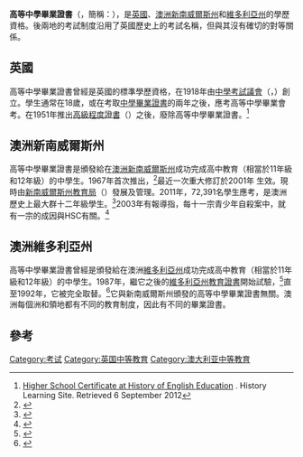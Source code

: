 {{NoteTA
|G1=Country
}}
'''高等中學畢業證書'''（{{lang-en|'''Higher School Certificate'''}}，簡稱：{{lang|en|'''HSC'''}}），是[[英國|英國]]、[[澳洲|澳洲]][[新南威爾斯州|新南威爾斯州]]和[[維多利亞州|維多利亞州]]的學歷資格。後兩地的考試制度沿用了英國歷史上的考試名稱，但與其沒有確切的對等關係。

== 英國 ==
高等中學畢業證書曾經是英國的標準學歷資格，在1918年由[[中學考試議會|中學考試議會]]（{{lang|en|Secondary Schools Examination Council}}，{{lang|en|SSEC}}）創立。學生通常在18歲，或在考取[[中學畢業證書|中學畢業證書]]的兩年之後，應考高等中學畢業會考。在1951年推出[[英國普通教育高級程度證書|高級程度證書]]（{{lang-en|A-level}}）之後，廢除高等中學畢業證書。<ref>[http://www.historylearningsite.co.uk/history_english_education.htm Higher School Certificate at History of English Education] {{Wayback|url=http://www.historylearningsite.co.uk/history_english_education.htm |date=20131226071140 }}. History Learning Site. Retrieved 6 September 2012</ref>

== 澳洲新南威爾斯州 ==
{{main|高中毕业证书 (新南威尔士)}}
高等中學畢業證書是頒發給在[[澳洲|澳洲]][[新南威爾斯州|新南威爾斯州]]成功完成高中教育（相當於11年級和12年級）的中學生。1967年首次推出，<ref>{{cite news | title = Changing places | accessdate = 2008-11-17 | url = http://www.smh.com.au/articles/2004/05/05/1083635188676.html | publisher = Sydney Morning Herald | location = Sydney | date = 2004-05-12 | archive-date = 2008-07-20 | archive-url = https://web.archive.org/web/20080720014455/http://www.smh.com.au/articles/2004/05/05/1083635188676.html | dead-url = no }}</ref>最近一次重大修訂於2001年
生效。現時由[[新南威爾斯州教育局|新南威爾斯州教育局]]（{{lang|en|Board of Studies of NSW}}）發展及管理。2011年，72,391名學生應考，是澳洲歷史上最大群十二年級學生。<ref>{{cite news | title = More than 72 000 enrolled for the 2011 HSC | url = http://www.boardofstudies.nsw.edu.au/media-release/pdf_doc/111011-hsc.pdf | accessdate = 2013-12-25 | archive-date = 2013-10-10 | archive-url = https://web.archive.org/web/20131010183204/http://www.boardofstudies.nsw.edu.au/media-release/pdf_doc/111011-hsc.pdf | dead-url = no }}</ref>2003年有報導指，每十一宗青少年自殺案中，就有一宗的成因與HSC有關。<ref>{{cite news | title = Suicide linked to pressure of HSC | url = http://www.smh.com.au/articles/2003/01/23/1042911493790.html | accessdate = 2013-12-25 | archive-date = 2013-12-04 | archive-url = https://web.archive.org/web/20131204155307/http://www.smh.com.au/articles/2003/01/23/1042911493790.html | dead-url = no }}</ref>

== 澳洲維多利亞州 ==
高等中學畢業證書曾經是頒發給在澳洲[[維多利亞州|維多利亞州]]成功完成高中教育（相當於11年級和12年級）的中學生。1987年，繼它之後的[[維多利亞州教育證書|維多利亞州教育證書]]開始試驗，<ref>{{cite web|url= http://www.access.prov.vic.gov.au/public/component/daPublicBaseContainer?component=daViewGroup&entityId=24|title= Public Record Office Victoria|accessdate= 30 August 2009|deadurl= yes|archiveurl= https://web.archive.org/web/20090919050637/http://www.access.prov.vic.gov.au/public/component/daPublicBaseContainer?component=daViewGroup&entityId=24|archivedate=2009-09-19}}</ref>直至1992年，它被完全取替。<ref>{{cite web|url= http://ajte.education.ecu.edu.au/ISSUES/PDF/252/Brew.pdf|title= Curriculum and Assessment: A Question of Politics?|accessdate= 10 November 2009|deadurl= yes|archiveurl= https://web.archive.org/web/20070719003707/http://ajte.education.ecu.edu.au/ISSUES/PDF/252/Brew.pdf|archivedate=2007-07-19}}</ref>它與新南威爾斯州頒發的高等中學畢業證書無關。澳洲每個洲和領地都有不同的教育制度，因此有不同的畢業證書。

== 參考 ==
{{Reflist}}

[[Category:考试|Category:考试]]
[[Category:英国中等教育|Category:英国中等教育]]
[[Category:澳大利亚中等教育|Category:澳大利亚中等教育]]